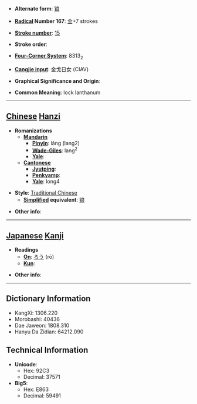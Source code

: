 * '''Alternate form''': [[锒]]

* '''[[Wiktionary:Chinese radical index| Radical]] Number 167''': [[Wiktionary:Chinese radical index 金|金]]+7 strokes

* '''[[Wiktionary:Chinese total strokes index|Stroke number]]''': [[Wiktionary:Chinese total strokes index 15|15]]

* '''Stroke order''': 

* '''[[Wiktionary:Chinese four corner index|Four-Corner System]]''': 8313<sub>2</sub>

* '''[[Wiktionary:Chinese Cangjie index|Cangjie input]]''': 金戈日女 (CIAV)

* '''Graphical Significance and Origin''': 

* '''Common Meaning''': lock lanthanum

----

== [[Chinese]] [[Hanzi]] ==

* '''Romanizations'''
** '''[[Mandarin]]'''
*** '''[[Pinyin]]''': láng (lang2)
*** '''[[Wade-Giles]]''': lang<sup>2</sup>
*** '''[[Yale]]''': 
** '''[[Cantonese]]'''
*** '''[[Jyutping]]''':
*** '''[[Penkyamp]]''': 
*** '''[[Yale]]''': long4

* '''Style''': [[Traditional Chinese]] 
** '''[[Simplified Chinese|Simplified]] equivalent''': [[锒]]

* '''Other info''': 

----

== [[Japanese]] [[Kanji]] ==

* '''Readings'''
** '''[[On]]''': [[ろう]] (rō)
** '''[[Kun]]''': 

* '''Other info''':  

----

== Dictionary Information ==

* KangXi: 1306.220
* Morobashi: 40436
* Dae Jaweon: 1808.310
* Hanyu Da Zidian: 64212.090

== Technical Information ==

* '''Unicode''':
** Hex: 92C3
** Decimal: 37571
* '''Big5''':
** Hex: E863
** Decimal: 59491